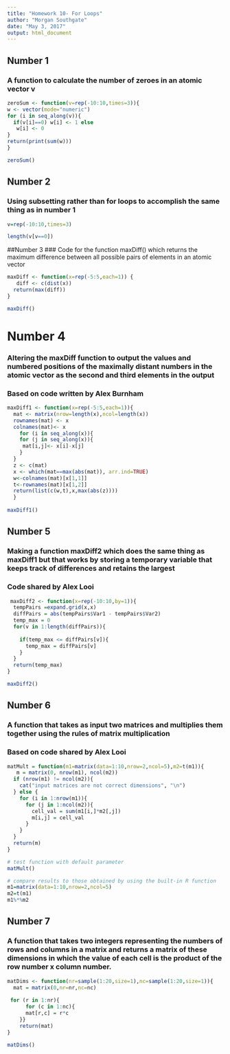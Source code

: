 ```yaml
---
title: "Homework 10- For Loops"
author: "Morgan Southgate"
date: "May 3, 2017"
output: html_document
---
```


## Number 1
### A function to calculate the number of zeroes in an atomic vector v
```r
zeroSum <- function(v=rep(-10:10,times=3)){
w <- vector(mode="numeric")
for (i in seq_along(v)){
  if(v[i]==0) w[i] <- 1 else
   w[i] <- 0
}
return(print(sum(w)))
}

zeroSum()
```

## Number 2
### Using subsetting rather than for loops to accomplish the same thing as in number 1
```r
v=rep(-10:10,times=3)

length(v[v==0])
```

##Number 3
### Code for the function maxDiff() which returns the maximum difference between all possible pairs of elements in an atomic vector 
```r

maxDiff <- function(x=rep(-5:5,each=1)) {
   diff <- c(dist(x))
  return(max(diff))
}

maxDiff()
```

# Number 4 
### Altering the maxDiff function to output the values and numbered positions of the maximally distant numbers in the atomic vector as the second and third elements in the output
### Based on code written by Alex Burnham
```r

maxDiff1 <- function(x=rep(-5:5,each=1)){
  mat <- matrix(nrow=length(x),ncol=length(x))
  rownames(mat) <- x
  colnames(mat)<- x
    for (i in seq_along(x)){
    for (j in seq_along(x)){
     mat[i,j]<- x[i]-x[j]
    }
  }
  z <- c(mat)
  x <- which(mat==max(abs(mat)), arr.ind=TRUE)
  w<-colnames(mat)[x[1,1]]
  t<-rownames(mat)[x[1,2]]
  return(list(c(w,t),x,max(abs(z))))
  }
   
maxDiff1() 
```

## Number 5
### Making a function maxDiff2 which does the same thing as maxDiff1 but that works by storing a temporary variable that keeps track of differences and retains the largest 
### Code shared by Alex Looi
```r
 maxDiff2 <- function(x=rep(-10:10,by=1)){
  tempPairs =expand.grid(x,x)
  diffPairs = abs(tempPairs$Var1 - tempPairs$Var2)
  temp_max = 0
  for(v in 1:length(diffPairs)){
    
    if(temp_max <= diffPairs[v]){
      temp_max = diffPairs[v]
    }
  }
  return(temp_max)
}

maxDiff2()
```

## Number 6
### A function that takes as input two matrices and multiplies them together using the rules of matrix multiplication
### Based on code shared by Alex Looi
```r
matMult = function(m1=matrix(data=1:10,nrow=2,ncol=5),m2=t(m1)){
   m = matrix(0, nrow(m1), ncol(m2))
  if (nrow(m1) != ncol(m2)){
    cat("input matrices are not correct dimensions", "\n")
  } else {
    for (i in 1:nrow(m1)){
      for (j in 1:ncol(m2)){
        cell_val = sum(m1[i,]*m2[,j])
        m[i,j] = cell_val
      }
    }
  }
  return(m)
}

# test function with default parameter
matMult()

# compare results to those obtained by using the built-in R function
m1=matrix(data=1:10,nrow=2,ncol=5)
m2=t(m1)
m1%*%m2
```

## Number 7 
### A function that takes two integers representing the numbers of rows and columns in a matrix and returns a matrix of these dimensions in which the value of each cell is the product of the row number x column number. 
```r
matDims <- function(nr=sample(1:20,size=1),nc=sample(1:20,size=1)){
  mat = matrix(0,nr=nr,nc=nc)
  
 for (r in 1:nr){
      for (c in 1:nc){
      mat[r,c] = r*c
    }}
    return(mat)
}  

matDims()

```